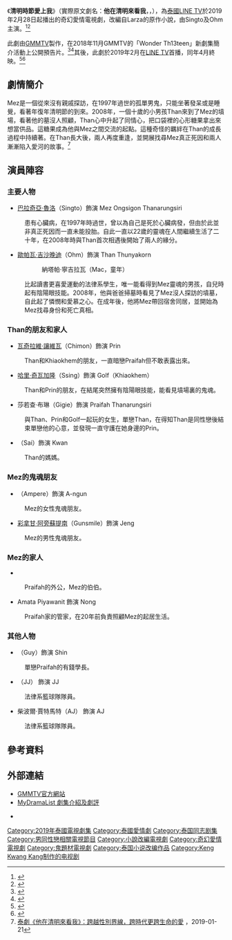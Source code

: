 {{Infobox Television
| show_name     = 清明時節愛上我
| original_name =  {{lang|ko|เขามาเชงเม้งข้าง ๆ หลุมผมครับ}}
| image         = [[檔案:He's_Coming_To_Me.png|250px]]
| caption       = 
| show_name_2   = 他在清明來看我
| genre         = 奇幻愛情
| format        = 
| based_on      = Larza《清明時節愛上我》
| creator       = 
| developer     = 
| writer        = Neesdi
| director      = 巴卡夫·阿福·努婆法奈克
| starring      = [[巴拉奇亞·魯洛|巴拉奇亞·魯洛]]<br>[[歐帕瓦·吉沙晚迪|歐帕瓦·吉沙晚迪]]
| theme_music_composer = 
| opentheme            = Trai Bhumiratna -<br>《讓愛出現》
| endtheme             = 
| composer             = 
| country       = {{THA}}
| location      = {{THA}}
| language      = [[泰語|泰語]]
| num_episodes  = 8
| runtime       = 56 - 76 分鐘
| company       = [[GMMTV|GMMTV]]
| producer      = 
| channel       = [[LINE_TV|LINE TV]]
| first_run     = {{THA}}
| first_aired   = {{Start date|2019|2|28}}
| last_aired    = {{End date|2019|4|25}}
| related       = 
| website       = https://www.gmm25.com/shows_detail.html?id=815
| production_website = 
}}
《'''清明時節愛上我'''》（實際原文劇名：'''他在清明來看我'''，{{lang-th|'''เขามาเชงเม้งข้าง ๆ หลุมผมครับ'''}}，{{lang-en|He's Coming To Me}}），為[[泰國|泰國]][[LINE_TV|LINE TV]]於2019年2月28日起播出的奇幻愛情電視劇，改編自Larza的原作小說，由Singto及Ohm主演。<ref>{{Cite web |url=https://kazz-magazine.com/51067-2/ |title=“จีเอ็มเอ็มทีวี” ร่วมกับ “LINE TV” คว้า “สิงโต-โอม” ประชันบทครั้งแรก ในซีรีส์ “เขามาเชงเม้งข้าง ๆ หลุมผมครับ” : KAZZ Magazine |access-date=2020-07-02 |archive-date=2020-08-25 |archive-url=https://web.archive.org/web/20200825144644/https://kazz-magazine.com/51067-2/ |dead-url=no }}</ref><ref>{{Cite web |url=https://www.dailynews.co.th/entertainment/695720 |title="สิงโต-โอม" คู่กันครั้งแรก ถ่ายทอดความผูกพัน2โลก” : เดลินิวส์ |access-date=2020-07-02 |archive-date=2020-07-02 |archive-url=https://web.archive.org/web/20200702094905/https://www.dailynews.co.th/entertainment/695720 |dead-url=no }}</ref>

此劇由[[GMMTV|GMMTV]]製作，在2018年11月GMMTV的「Wonder Th13teen」新劇集簡介活動上公開預告片。<ref>{{cite web |title=เปิดตัว 13 ซีรีส์ใหม่ 2019 แฟนๆ สายวายเตรียมตัวฟินตลอดทั้งปี |url=http://www.thaiticketmajor.com/variety/ent/10470/ |website=thaiticketmajor.com |language=th |accessdate=2020-07-07 |archive-date=2020-02-09 |archive-url=https://web.archive.org/web/20200209173217/http://www.thaiticketmajor.com/variety/ent/10470 |dead-url=yes }}</ref><ref>{{cite web |title=“จีเอ็มเอ็มทีวี” จัดใหญ่ เปิดตัว 13 ซีรีส์ใหม่ ปี 2019 |url=https://www.springnews.co.th/entertain/fiction/378681 |website=springnews.co.th |publisher=Spring News |accessdate=2020-07-07 |archive-date=2019-12-12 |archive-url=https://web.archive.org/web/20191212034432/https://www.springnews.co.th/entertain/fiction/378681 |dead-url=yes }}</ref>其後，此劇於2019年2月在[[LINE_TV|LINE TV]]首播，同年4月終映。<ref>{{cite news |title="โอม" รับกดดัน ทำการบ้านหนัก ประกบคู่ "สิงโต" ครั้งแรก!!! ใน "เขามาเชงเม้งข้างๆหลุมผมครับ" |url=http://www.gmmgrammy.com/2020/newsroom/news-single.php?id=6066 |publisher=GMM Grammy |date=2019-03-29 |language=th |accessdate=2020-07-07 |archive-date=2020-06-21 |archive-url=https://web.archive.org/web/20200621114310/http://www.gmmgrammy.com/2020/newsroom/news-single.php?id=6066 |dead-url=no }}</ref><ref>{{cite web |title=บีบหัวใจ!!! "โอม" บอกลา "สิงโต" น้ำตาท่วม ส่งท้าย "เขามาเชงเม้งข้างๆหลุมผมครับ" |url=https://www.newsplus.co.th/165076 |website=newsplus.co.th |publisher=News Plus |language=th |date=2019-04-24 |access-date=2020-07-07 |archive-date=2020-06-22 |archive-url=https://web.archive.org/web/20200622124222/https://www.newsplus.co.th/165076 |dead-url=no }}</ref>

== 劇情簡介 ==
Mez是一個從來沒有親戚探訪，在1997年過世的孤單男鬼，只能坐著發呆或是睡覺，看著年復年清明節的到來。2008年，一個十歲的小男孩Than來到了Mez的墳場，看著他的墓沒人照顧，Than心中升起了同情心，把口袋裡的心形糖果拿出來想當供品。這糖果成為他與Mez之間交流的起點。這種奇怪的羈絆在Than的成長過程中持續著。在Than長大後，兩人再度重逢，並開展找尋Mez真正死因和兩人漸漸陷入愛河的故事。<ref>[https://pink03049.pixnet.net/blog/post/223024821 泰劇《他在清明來看我》：跨越性別界線，跨時代更跨生命的愛] {{Wayback|url=https://pink03049.pixnet.net/blog/post/223024821 |date=20200814004036 }}，2019-01-21</ref>

== 演員陣容 ==
{{small|註：括號內的演員姓名為小名。}}
=== 主要人物 ===
* [[巴拉奇亞·魯洛|巴拉奇亞·魯洛]]（Singto）飾演 Mez Ongsigon Thanarungsiri
: 患有心臟病，在1997年時過世，曾以為自己是死於心臟病發，但由於此並非真正死因而一直未能投胎。自此一直以22歲的靈魂在人間繼續生活了二十年，在2008年時與Than首次相遇後開始了兩人的緣分。

* [[歐帕瓦·吉沙晚迪|歐帕瓦·吉沙晚迪]]（Ohm）飾演 Than Thunyakorn
:: 納塔帕·寧吉拉瓦（Mac，童年）
: 比起讀書更喜愛運動的法律系學生，唯一能看得到Mez靈魂的男孩，自兒時起有陰陽眼技能。2008年，他與爸爸掃墓時看見了Mez沒人探訪的墳墓，自此起了憐憫和愛慕之心。在成年後，他將Mez帶回宿舍同居，並開始為Mez找尋身份和死亡真相。

=== Than的朋友和家人 ===
* [[瓦奇拉維·讓維瓦|瓦奇拉維·讓維瓦]]（Chimon）飾演 Prin
: Than和Khiaokhem的朋友，一直暗戀Praifah但不敢表露出來。

* [[哈里·奇瓦加隆|哈里·奇瓦加隆]]（Ssing）飾演 Golf（Khiaokhem）
: Than和Prin的朋友，在結尾突然擁有陰陽眼技能，能看見墳場裏的鬼魂。

* 莎若查·布琳（Gigie）飾演 Praifah Thanarungsiri
: 與Than、Prin和Golf一起玩的女生，單戀Than，在得知Than是同性戀後結束單戀他的心意，並發現一直守護在她身邊的Prin。

* {{link-en|茵地拉·謝倫寶娜|Intira Jaroenpura}}（Sai）飾演 Kwan
: Than的媽媽。

=== Mez的鬼魂朋友 ===
* {{link-th|Suthathip Wuttichaipradit|สุทธาทิพย์ วุฒิชัยประดิษฐ์}}（Ampere）飾演 A-ngun
: Mez的女性鬼魂朋友。

* [[彩拿甘·阿旁蘇提南|彩拿甘·阿旁蘇提南]]（Gunsmile）飾演 Jeng
: Mez的男性鬼魂朋友。

=== Mez的家人 ===
* {{link-th|蘇查奧·彭威萊|สุเชาว์ พงษ์วิไล}}
: Praifah的外公，Mez的伯伯。

* Amata Piyawanit 飾演 Nong
: Praifah家的管家，在20年前負責照顧Mez的起居生活。

=== 其他人物 ===
* {{link-th|西瓦科恩·勒爾科喬特|ศิวกร เลิศชูโชติ}}（Guy）飾演 Shin
: 單戀Praifah的有錢學長。

* {{link-ja|柴科恩·賈特馬特|チャヤコーン・ジュターマー}}（JJ） 飾演 JJ 
: 法律系籃球隊隊員。

* 柴波爾·賈特馬特（AJ） 飾演 AJ
: 法律系籃球隊隊員。

== 參考資料 ==
{{reflist}}

== 外部連結 ==
* [https://www.gmm25.com/shows_detail.html?id=815 GMMTV官方網站] {{Wayback|url=https://www.gmm25.com/shows_detail.html?id=815 |date=20201215045901 }}{{th}}
* [https://mydramalist.com/31880-he-s-coming-to-me MyDramaList 劇集介紹及劇評] {{Wayback|url=https://mydramalist.com/31880-he-s-coming-to-me |date=20201112031102 }}{{en}}
* {{douban|30372311}} {{Wayback|url=https://movie.douban.com/subject/30372311/ |date=20200707174512 }}{{zh}}

{{GMMTV電視劇系列}}
[[Category:2019年泰國電視劇集|Category:2019年泰國電視劇集]]
[[Category:泰國愛情劇|Category:泰國愛情劇]]
[[Category:泰国同志剧集|Category:泰国同志剧集]]
[[Category:男同性戀相關電視節目|Category:男同性戀相關電視節目]]
[[Category:小說改編電視劇|Category:小說改編電視劇]]
[[Category:奇幻愛情電視劇|Category:奇幻愛情電視劇]]
[[Category:鬼題材電視劇|Category:鬼題材電視劇]]
[[Category:泰国小说改编作品|Category:泰国小说改编作品]]
[[Category:Keng_Kwang_Kang制作的电视剧|Category:Keng Kwang Kang制作的电视剧]]